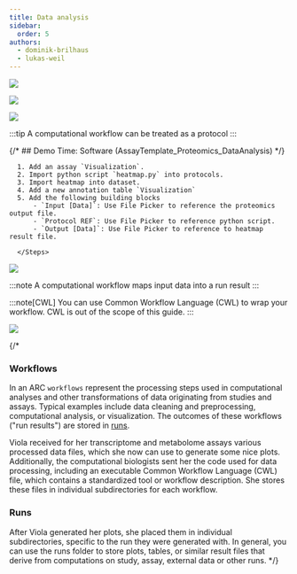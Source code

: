 ```yaml
---
title: Data analysis
sidebar:
  order: 5
authors:
  - dominik-brilhaus
  - lukas-weil
---
```



![](@images/start-here/arc-prototypic-workflows1.svg)

![](@images/start-here/arc-prototypic-workflows2.svg)


<Tabs>
  <TabItem label="Option I: Create a virtual assay">

  ![](@images/start-here/arc-prototypic-workflows-virtual.svg)

  :::tip
  A computational workflow can be treated as a protocol
  :::

  {/* ## Demo Time: Software (AssayTemplate_Proteomics_DataAnalysis) */}


  <Card icon="pen" title="ARCitect">
      <Steps>

      1. Add an assay `Visualization`. 
      2. Import python script `heatmap.py` into protocols.
      3. Import heatmap into dataset. 
      4. Add a new annotation table `Visualization`
      5. Add the following building blocks
          - `Input [Data]`: Use File Picker to reference the proteomics output file.
          - `Protocol REF`: Use File Picker to reference python script.
          - `Output [Data]`: Use File Picker to reference to heatmap result file.
      
      </Steps>
  </Card>

  </TabItem>
  <TabItem label="Option II: Create a run and a workflow">

  ![](@images/start-here/arc-prototypic-workflows-cwl1.svg)

  :::note
  A computational workflow maps input data into a run result
  :::

  :::note[CWL]
  You can use Common Workflow Language (CWL) to wrap your workflow.
  CWL is out of the scope of this guide.
  :::

  ![](@images/start-here/arc-prototypic-workflows-cwl2.svg)

  {/* 
  ### Workflows

  In an ARC `workflows` represent the processing steps used in computational analyses and other transformations of data originating from studies and assays. Typical examples include data cleaning and preprocessing, computational analysis, or visualization. The outcomes of these workflows ("run results") are stored in [runs](#runs).

  Viola received for her transcriptome and metabolome assays various processed data files, which she now can use to generate some nice plots. Additionally, the computational biologists sent her the code used for data processing, including an executable Common Workflow Language (CWL) file, which contains a standardized tool or workflow description. She stores these files in individual subdirectories for each workflow.

  ### Runs

  After Viola generated her plots, she placed them in individual subdirectories, specific to the run they were generated with. In general, you can use the runs folder to store plots, tables, or similar result files that derive from computations on study, assay, external data or other runs. */}

  </TabItem>

</Tabs>



